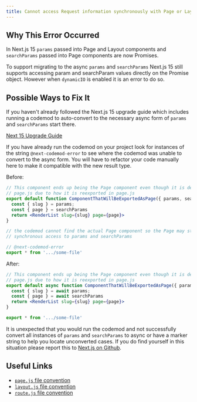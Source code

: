 ```yaml
---
title: Cannot access Request information synchronously with Page or Layout or Route `params` or Page `searchParams`
---
```


## Why This Error Occurred

In Next.js 15 `params` passed into Page and Layout components and `searchParams` passed into Page components are now Promises.

To support migrating to the async `params` and `searchParams` Next.js 15 still supports accessing param and searchParam values directly on the Promise object. However when `dynamicIO` is enabled it is an error to do so.

## Possible Ways to Fix It

If you haven't already followed the Next.js 15 upgrade guide which includes running a codemod to auto-convert to the necessary async form of `params` and `searchParams` start there.

[Next 15 Upgrade Guide](https://nextjs.org/docs/app/building-your-application/upgrading/version-15#async-request-apis-breaking-change)

If you have already run the codemod on your project look for instances of the string `@next-codemod-error` to see where the codemod was unable to convert to the async form. You will have to refactor your code manually here to make it compatible with the new result type.

Before:

```jsx filename=".../some-file.js"
// This component ends up being the Page component even though it is defined outside of
// page.js due to how it is reexported in page.js
export default function ComponentThatWillBeExportedAsPage({ params, searchParams }) {
  const { slug } = params;
  const { page } = searchParams
  return <RenderList slug={slug} page={page}>
}
```

```jsx filename="app/page.js"
// the codemod cannot find the actual Page component so the Page may still have remaining
// synchronous access to params and searchParams

// @next-codemod-error
export * from '.../some-file'
```

After:

```jsx filename=".../some-file.js"
// This component ends up being the Page component even though it is defined outside of
// page.js due to how it is reexported in page.js
export default async function ComponentThatWillBeExportedAsPage({ params, searchParams }) {
  const { slug } = await params;
  const { page } = await searchParams
  return <RenderList slug={slug} page={page}>
}
```

```jsx filename="app/page.js"
export * from '.../some-file'
```

It is unexpected that you would run the codemod and not successfully convert all instances of `params` and `searchParams` to async or have a marker string to help you locate unconverted cases. If you do find yourself in this situation please report this to [Next.js on Github](https://github.com/vercel/next.js/issues).

## Useful Links

- [`page.js` file convention](https://nextjs.org/docs/app/api-reference/file-conventions/page)
- [`layout.js` file convention](https://nextjs.org/docs/app/api-reference/file-conventions/layout)
- [`route.js` file convention](https://nextjs.org/docs/app/api-reference/file-conventions/route)
